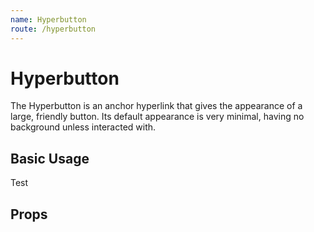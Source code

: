 ```yaml
---
name: Hyperbutton
route: /hyperbutton
---
```



# Hyperbutton

The Hyperbutton is an anchor hyperlink that gives the appearance of a large, friendly button. Its default appearance is very minimal, having no background unless interacted with.

## Basic Usage

<Playground>
  <Hyperbutton href="#">Test</Hyperbutton>
</Playground>

## Props

<Props of={Hyperbutton} />
